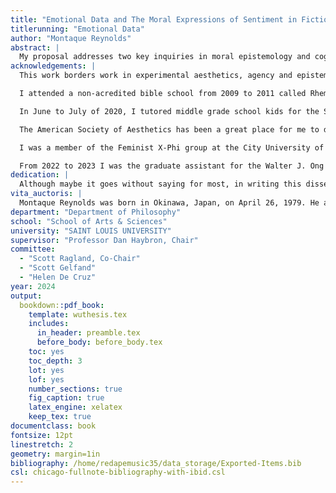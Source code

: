 ```yaml
---
title: "Emotional Data and The Moral Expressions of Sentiment in Fiction"
titlerunning: "Emotional Data"
author: "Montaque Reynolds"
abstract: |
  My proposal addresses two key inquiries in moral epistemology and cognitivism. First, it questions the tenability of moral testimony. Scholars like Alison Hills (2009, 2013) and Sarah McGrath (2018) express concerns about the justification of moral actions based on testimony, as they may lack moral worth. I table this question to focus specifically on narrative well-being. This leads to the second question regarding emotions. While emotions towards fiction are common, their appropriateness varies depending on context, challenging the notion of apt emotional expression. In response to the challenge of apt emotional expression directed at art, I consider an ethic of care. Rosalind Hursthouse has noted once that virtue ethics enables us to perceive the complexity in moral decisions (1971). That it is not always the right apprehension of facts that counts, but rather sometimes it is the right attitude, facts about our emotions, that can be more relevant than the other relevant facts. I explore the relationship between fiction and moral understanding, contrasting standard epistemological cases with moral epistemological ones. I then delve into philosophical accounts of narrative, resting on the established proposal (E.g., Catherine-Harris 2018) that narratives offer avenues for affective moral understanding.
acknowledgements: |
  This work borders work in experimental aesthetics, agency and epistemology, primarily moral testimony and moral psychology. In it, I defend a theory of moral testimony by comparing the value of emotive experience for moral testimony and emotional responses to morally laden fictions. I argue that a more comprehensive understanding of the valence, emotions, and other affectual attributes in music lyrics reveals the importance of a more comprehensive understanding of broader cultural attitudes about inter-relational dispositions represented in fiction.

  I attended a non-acredited bible school from 2009 to 2011 called Rhema Bible College in Broken Arrow, OK. While to this day, I am not sure why I attended it, it did motivate me to persue higher education. The following year I enrolled into Seattle Pacific University where I learned what a life of service could look like in academia for a person of faith.

  In June to July of 2020, I tutored middle grade school kids for the STL Aim High Summer program offered through Americorps. I did not know it at the time, that one particular experience would go on to motivate the next 4 years of my life. These were two questions, what was the relationship between one's social environments and the identity one prescribes to herself, and two, what are the necessary and sufficient conditions for a given context being one's social environment. As a result, central to my PhD research, are explanations of human agency grounded in narrative terminology as one idea has it that narratives can help to construct our social environments.

  The American Society of Aesthetics has been a great place for me to discover other research in this area as these venues provided a platform many interesting interdisciplinary work related to psychology and art. I have presented work on the analysis of sentiment in important popular media artifacts, focusing on constructions of social identity that entail relational agency as a central aspect of personal identity by narratives both autobiographical and biographical (McLean and Syed 2015a; Booker, Fivush, and Graci 2022; Bruner 1990; Altshuler 2021; Velleman 2005b).

  I was a member of the Feminist X-Phi group at the City University of New York. This wonderful department allowed me to present research, opportunities to collaborate with other early career philosophers, a place to farm careful critique of my research, and the opportunity to give my own feedback on other projects. This was truly a philosophical and welcoming community. My research has two components, theoretical and practical. My practical work is reminiscent of research in the areas of experimental aesthetics and moral philosophy.

  From 2022 to 2023 I was the graduate assistant for the Walter J. Ong Digital Humanities Center. While there, I conducted digital humanities research, analyzing historical texts using computational methods and techniques from natural language processing. Given that my philosophical interests are motivated by questions about our social environments, I often work with new modes of social interaction. I am currently a member of the Saint Louis Digital Humanities Network. This is a group of educators in the Saint Louis area that are committed to exploring ways and implications of expanding the use of technology for pedagogical purposes. I have saved the most influential for last. These include the philosophy department at Saint Louis University, and Oklahoma State University where my relationship with the department head Scott Gelfand has been instrumental in my research.
dedication: |
  Although maybe it goes without saying for most, in writing this dissertation, I have come to discover that many of our ideas about who we are, are grounded in those who we have allowed to be part of our lives. Therefore choose wisely whom you will be, I know I did. Amanda, my love and life partner, I dedicate this work to you.
vita_auctoris: |
  Montaque Reynolds was born in Okinawa, Japan, on April 26, 1979. He attended Seattle Pacific University and received a B.A. in philosophy in 2015. He then pursued graduate studies at Oklahoma State University, earning an M.A. in philosophy in 2017. During his doctoral studies at Saint Louis University, he performed research work in philosophy of mind, emotion, and moral psychology where he focused on questions regarding the formation of human moral agency. He has published work on adaptive preferences in Hugo Viciana, Antonio Gaitán & Fernando Aguiar (eds.), 'Experiments in Moral and Political Philosophy' and has presented his work at national and international conferences. Upon completion of his Ph.D., he plans to expand the development of techological approaches to moral pedagogy.
department: "Department of Philosophy"
school: "School of Arts & Sciences"
university: "SAINT LOUIS UNIVERSITY"
supervisor: "Professor Dan Haybron, Chair"
committee:
  - "Scott Ragland, Co-Chair"
  - "Scott Gelfand"
  - "Helen De Cruz"
year: 2024
output:
  bookdown::pdf_book:
    template: wuthesis.tex
    includes:
      in_header: preamble.tex
      before_body: before_body.tex
    toc: yes
    toc_depth: 3
    lot: yes
    lof: yes
    number_sections: true
    fig_caption: true
    latex_engine: xelatex
    keep_tex: true
documentclass: book
fontsize: 12pt
linestretch: 2
geometry: margin=1in
bibliography: /home/redapemusic35/data_storage/Exported-Items.bib
csl: chicago-fullnote-bibliography-with-ibid.csl
---
```


\listoffigures
